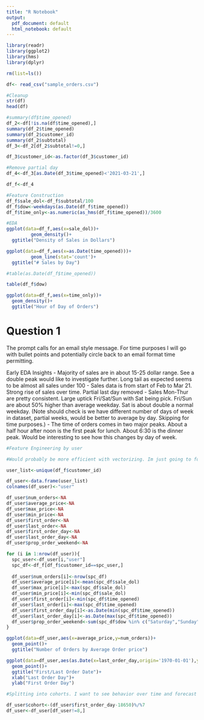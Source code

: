 ```yaml
---
title: "R Notebook"
output:
  pdf_document: default
  html_notebook: default
---
```



```r
library(readr)
library(ggplot2)
library(hms)
library(dplyr)

rm(list=ls())
```

```r
df<- read_csv("sample_orders.csv")

```

```r
#Cleanup
str(df)
head(df)

#summary(df$time_opened)
df_2<-df[!is.na(df$time_opened),]
summary(df_2$time_opened)
summary(df_2$customer_id)
summary(df_2$subtotal)
df_3<-df_2[df_2$subtotal!=0,]

df_3$customer_id<-as.factor(df_3$customer_id)

#Remove partial day
df_4<-df_3[as.Date(df_3$time_opened)<'2021-03-21',]

df_f<-df_4
```

```r
#Feature Construction
df_f$sale_dol<-df_f$subtotal/100
df_f$dow<-weekdays(as.Date(df_f$time_opened))
df_f$time_only<-as.numeric(as_hms(df_f$time_opened))/3600
```


```r
#EDA
ggplot(data=df_f,aes(x=sale_dol))+
         geom_density()+
  ggtitle("Density of Sales in Dollars")

ggplot(data=df_f,aes(x=as.Date(time_opened)))+
         geom_line(stat='count')+
  ggtitle("# Sales by Day")

#table(as.Date(df_f$time_opened))

table(df_f$dow)

ggplot(data=df_f,aes(x=time_only))+
  geom_density()+
  ggtitle("Hour of Day of Orders")

```
# Question 1

The prompt calls for an email style message. For time purposes I will go with bullet points and potentially circle back to an email format time permitting.

Early EDA Insights 
- Majority of sales are in about 15-25 dollar range. See a double peak would like to investigate further. Long tail as expected seems to be almost all sales under 100
- Sales data is from start of Feb to Mar 21. Strong rise of sales over time. Partial last day removed
- Sales Mon-Thur are pretty consistent. Large uptick Fri/Sat/Sun with Sat being pick. Fri/Sun are about 50% higher than average weekday. Sat is about double a normal weekday. (Note should check is we have different number of days of week in dataset, partial weeks, would be better to average by day. Skipping for time purposes.)
- The time of orders comes in two major peaks. About a half hour after noon is the first peak for lunch. About 6:30 is the dinner peak. Would be interesting to see how this changes by day of week.


```r
#Feature Engineering by user

#Would probably be more efficient with vectorizing. Im just going to for loop it so I can make faster. Data is small enough

user_list<-unique(df_f$customer_id)

df_user<-data.frame(user_list)
colnames(df_user)<-"user"

df_user$num_orders<-NA
df_user$average_price<-NA
df_user$max_price<-NA
df_user$min_price<-NA
df_user$first_order<-NA
df_user$last_order<-NA
df_user$first_order_day<-NA
df_user$last_order_day<-NA
df_user$prop_order_weekend<-NA

for (i in 1:nrow(df_user)){
  spc_user<-df_user[i,"user"]
  spc_df<-df_f[df_f$customer_id==spc_user,]
  
  df_user$num_orders[i]<-nrow(spc_df)
  df_user$average_price[i]<-mean(spc_df$sale_dol)
  df_user$max_price[i]<-max(spc_df$sale_dol)
  df_user$min_price[i]<-min(spc_df$sale_dol)
  df_user$first_order[i]<-min(spc_df$time_opened)
  df_user$last_order[i]<-max(spc_df$time_opened)
  df_user$first_order_day[i]<-as.Date(min(spc_df$time_opened))
  df_user$last_order_day[i]<-as.Date(max(spc_df$time_opened))
  df_user$prop_order_weekend<-sum(spc_df$dow %in% c("Saturday","Sunday"))/length(spc_df$dow)
}

```

```r
ggplot(data=df_user,aes(x=average_price,y=num_orders))+
  geom_point()+
  ggtitle("Number of Orders by Average Order price")

ggplot(data=df_user,aes(as.Date(x=last_order_day,origin='1970-01-01'),y=as.Date(first_order_day,origin='1970-01-01')))+
  geom_point()+
  ggtitle("First/Last Order Date")+
  xlab("Last Order Day")+
  ylab("First Order Day")


```
```r
#Splitting into cohorts. I want to see behavior over time and forecast how new users will tracks. I have data for 57 days. Im going to split into 8 cohorts each represented by 1 week of customers whose first order occured in a specific week (7 day period). Anyone who placed an order in the last day will be discarded.

df_user$cohort<-(df_user$first_order_day-18650)%/%7
df_user<-df_user[df_user!=8,]
```

